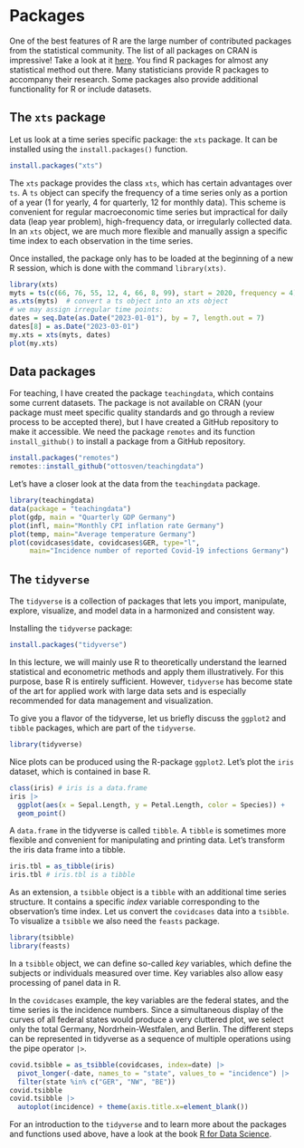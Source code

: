 
# Packages

<!-- All R codes of this page can be found in the R script [rintro-sec1.R](https://rintro.svenotto.com/rintro-sec2.R). -->


One of the best features of R are the large number of contributed packages from the statistical community.
The list of all packages on CRAN is impressive!
Take a look at it [here](https://cran.r-project.org/web/packages/available_packages_by_name.html).
You find R packages for almost any statistical method out there.
Many statisticians provide R packages to accompany their research.
Some packages also provide additional functionality for R or include datasets.

## The `xts` package

Let us look at a time series specific package: the `xts` package.
It can be installed using the `install.packages()` function.


```r
install.packages("xts")
```

The `xts` package provides the class `xts`, which has certain advantages over `ts`.
A `ts` object can specify the frequency of a time series only as a portion of a year (1 for yearly, 4 for quarterly, 12 for monthly data).
This scheme is convenient for regular macroeconomic time series but impractical for daily data (leap year problem), high-frequency data, or irregularly collected data.
In an `xts` object, we are much more flexible and manually assign a specific time index to each observation in the time series.

Once installed, the package only has to be loaded at the beginning of a new R session, which is done with the command `library(xts)`.

```r
library(xts)
myts = ts(c(66, 76, 55, 12, 4, 66, 8, 99), start = 2020, frequency = 4)
as.xts(myts)  # convert a ts object into an xts object
# we may assign irregular time points:
dates = seq.Date(as.Date("2023-01-01"), by = 7, length.out = 7)
dates[8] = as.Date("2023-03-01")
my.xts = xts(myts, dates)
plot(my.xts)
```

## Data packages

For teaching, I have created the package `teachingdata`, which contains some current datasets.
The package is not available on CRAN (your package must meet specific quality standards and go through a review process to be accepted there), but I have created a GitHub repository to make it accessible.
We need the package `remotes` and its function `install_github()` to install a package from a GitHub repository.

```r
install.packages("remotes")
remotes::install_github("ottosven/teachingdata")
```

Let's have a closer look at the data from the `teachingdata` package.

```r
library(teachingdata)
data(package = "teachingdata")
plot(gdp, main = "Quarterly GDP Germany")
plot(infl, main="Monthly CPI inflation rate Germany")
plot(temp, main="Average temperature Germany")
plot(covidcases$date, covidcases$GER, type="l", 
     main="Incidence number of reported Covid-19 infections Germany")
```

## The `tidyverse`

The `tidyverse` is a collection of packages that lets you import, manipulate, explore, visualize, and model data in a harmonized and consistent way.

Installing the `tidyverse` package:

```r
install.packages("tidyverse")
```


In this lecture, we will mainly use R to theoretically understand the learned statistical and econometric methods and apply them illustratively.
For this purpose, base R is entirely sufficient.
However, `tidyverse` has become state of the art for applied work with large data sets and is especially recommended for data management and visualization.

To give you a flavor of the tidyverse, let us briefly discuss the `ggplot2` and `tibble` packages, which are part of the `tidyverse`.
```r
library(tidyverse)
```

Nice plots can be produced using the R-package `ggplot2`.
Let's plot the `iris` dataset, which is contained in base R.

```r
class(iris) # iris is a data.frame
iris |> 
  ggplot(aes(x = Sepal.Length, y = Petal.Length, color = Species)) + 
  geom_point()
```

A `data.frame` in the tidyverse is called `tibble`.
A `tibble` is sometimes more flexible and convenient for manipulating and printing data.
Let's transform the iris data frame into a tibble.

```r
iris.tbl = as_tibble(iris) 
iris.tbl # iris.tbl is a tibble
```

As an extension, a `tsibble` object is a `tibble` with an additional time series structure.
It contains a specific *index* variable corresponding to the observation's time index.
Let us convert the `covidcases` data into a `tsibble`.
To visualize a `tsibble` we also need the `feasts` package.

```r
library(tsibble)
library(feasts)
```

In a `tsibble` object, we can define so-called *key* variables, which define the subjects or individuals measured over time.
Key variables also allow easy processing of panel data in R.

In the `covidcases` example, the key variables are the federal states, and the time series is the incidence numbers.
Since a simultaneous display of the curves of all federal states would produce a very cluttered plot, we select only the total Germany, Nordrhein-Westfalen, and Berlin.
The different steps can be represented in tidyverse as a sequence of multiple operations using the pipe operator `|>`.

```r
covid.tsibble = as_tsibble(covidcases, index=date) |>
  pivot_longer(-date, names_to = "state", values_to = "incidence") |>
  filter(state %in% c("GER", "NW", "BE"))
covid.tsibble
covid.tsibble |>
  autoplot(incidence) + theme(axis.title.x=element_blank())
```

For an introduction to the `tidyverse` and to learn more about the packages and functions used above, have a look at the book [R for Data Science](https://r4ds.hadley.nz/).
